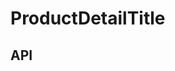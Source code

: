 
<Meta title="Components/ProductDetailTitle" component={ProductDetailTitle} />

# ProductDetailTitle

<Preview>
  <Story name="Base component">
    <ProductDetailTitle
      className={ProductDetailTitleFixture.className}
      description={ProductDetailTitleFixture.description}
      id={ProductDetailTitleFixture.id}
      productName={ProductDetailTitleFixture.productName}
      theme={ProductDetailTitleFixture.theme}
    />
  </Story>
</Preview>

## API

<Props of={ProductDetailTitle} />
